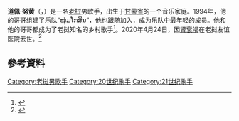 {{艺人
| 姓名 = 道佩·努黄
| 类型 = 歌手
| 图片 =
| 图片简介 =
| 外文名 = ກິດາວເພັດ ໜູຫ່ວງ
| 外文 = 
| 英文名 = 
| 昵称 = 
| 国籍 = {{LAO}}
| 出生日期 = {{birth_date|1972|7|1}}
| 出生地点 = {{flag|老挝王国}}[[甘蒙省|甘蒙省]]
| 逝世日期 = {{death_date_and_age|2020|4|24|1972|7|1}}<ref>{{cite news|url=http://insidelaos.com/2020/04/27/27171/|title=“ພອນສັກ ສ່ອງແສງ” ແລະ “ຄູສະຫຼາ ຄຸນນະວຸດ” ຮ່ວມອາໄລແດ່ “ກິດາວເພັດ ໜູຫ່ວງ”|language=lo|work=insidelaos|date=2020-04-27}}</ref>
| 教育程度 = 
| 逝世地点 ={{LAO}}[[万象|万象]]友谊医院
| 音乐类型 =
| 经纪公司 =
| 语言 = [[老挝語|老挝語]]
| 职业 = [[演员|演员]]、[[歌手|歌手]]
| 活跃年代 = 1994年－2020年
| 网站 =
}}
'''道佩·努黄'''（{{Lang-lo|ກິ ດາວເພັດ ໜູຫ່ວງ|translit=ki dāwphet nūhūang|translit-std=ALA-LC}}，{{bd|1972年|7月1日|2020年|4月24日|catIdx=Nuhuang}}）是一名[[老挝|老挝]]男歌手，出生于[[甘蒙省|甘蒙省]]的一个音乐家庭。1994年，他的哥哥组建了乐队“ໜຸ່ມໂກສິນ”，他也跟随加入，成为乐队中最年轻的成员。他和他的哥哥都成为了老挝知名的乡村歌手<ref>{{cite web|url=https://www.ityarkbork.com/2020/2469|title=ຈາກໃຈທີມງານວົງດົນຕຣີ”ໜຸ່ມໂກສິນ”…!!! ຈະສືບສານງານຕໍ່ ຂອງ ອາຈານ ກິດາວເພັດ ໜູຫ່ວງ ໃນເສັ້ນທາງທີ່ເພິ່ນໄດ້ປູໄວ້ໃຫ້|date=2020-04-27|work=Southern Times|language=lo}}</ref>{{r|th}}。2020年4月24日，因[[肾衰竭|肾衰竭]]在老挝友谊医院去世。<ref name="th">{{cite web|url=https://siamrath.co.th/n/150309|title=สุดอาลัย! ลูกทุ่งลาว ราชาเพลงบ้านนา "กิ ดาวเพ็ด หนูห่วง"เสียชีวิตกระทันหัน|date=2020-04-25|language=th}}</ref>

== 參考資料 ==
{{reflist}}
{{老挝人物小作品}}

{{DEFAULTSORT: Nuhuang}}
[[Category:老挝男歌手|Category:老挝男歌手]]
[[Category:20世纪歌手|Category:20世纪歌手]]
[[Category:21世纪歌手|Category:21世纪歌手]]